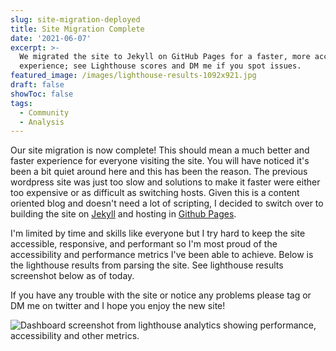 ```yaml
---
slug: site-migration-deployed
title: Site Migration Complete
date: '2021-06-07'
excerpt: >-
  We migrated the site to Jekyll on GitHub Pages for a faster, more accessible
  experience; see Lighthouse scores and DM me if you spot issues.
featured_image: /images/lighthouse-results-1092x921.jpg
draft: false
showToc: false
tags:
  - Community
  - Analysis
---
```


Our site migration is now complete!  This should mean a much better and faster experience for everyone visiting the site.  You will have noticed it's been a bit quiet around here and this has been the reason.  The previous wordpress site was just too slow and solutions to make it faster were either too expensive or as difficult as switching hosts.  Given this is a content oriented blog and doesn't need a lot of scripting, I decided to switch over to building the site on [Jekyll](https://jekyllrb.com/) and hosting in [Github Pages](https://pages.github.com/).

I'm limited by time and skills like everyone but I try hard to keep the site accessible, responsive, and performant so I'm most proud of the accessibility and performance metrics I've been able to achieve.  Below is the lighthouse results from parsing the site. See lighthouse results screenshot below as of today.

If you have any trouble with the site or notice any problems please tag or DM me on twitter and I hope you enjoy the new site!

![Dashboard screenshot from lighthouse analytics showing performance, accessibility and other metrics.](/images/lighthouse-results-1092x921.jpg)

